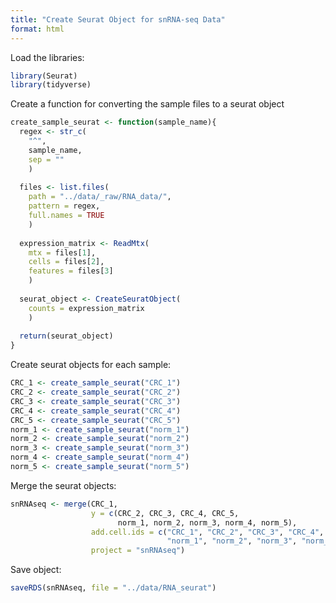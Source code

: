 ```yaml
---
title: "Create Seurat Object for snRNA-seq Data"
format: html
---
```


Load the libraries:

```r
library(Seurat)
library(tidyverse)
```

Create a function for converting the sample files to a seurat object

```r
create_sample_seurat <- function(sample_name){
  regex <- str_c(
    "^", 
    sample_name, 
    sep = ""
    )
  
  files <- list.files(
    path = "../data/_raw/RNA_data/", 
    pattern = regex, 
    full.names = TRUE
    )
  
  expression_matrix <- ReadMtx(
    mtx = files[1],
    cells = files[2],
    features = files[3]
    )
  
  seurat_object <- CreateSeuratObject(
    counts = expression_matrix
    )
  
  return(seurat_object)
}
```

Create seurat objects for each sample:

```r
CRC_1 <- create_sample_seurat("CRC_1")
CRC_2 <- create_sample_seurat("CRC_2")
CRC_3 <- create_sample_seurat("CRC_3")
CRC_4 <- create_sample_seurat("CRC_4")
CRC_5 <- create_sample_seurat("CRC_5")
norm_1 <- create_sample_seurat("norm_1")
norm_2 <- create_sample_seurat("norm_2")
norm_3 <- create_sample_seurat("norm_3")
norm_4 <- create_sample_seurat("norm_4")
norm_5 <- create_sample_seurat("norm_5")
```

Merge the seurat objects:

```r
snRNAseq <- merge(CRC_1, 
                  y = c(CRC_2, CRC_3, CRC_4, CRC_5, 
                        norm_1, norm_2, norm_3, norm_4, norm_5), 
                  add.cell.ids = c("CRC_1", "CRC_2", "CRC_3", "CRC_4", "CRC_5", 
                                   "norm_1", "norm_2", "norm_3", "norm_4", "norm_5"), 
                  project = "snRNAseq")
```

Save object:

```r
saveRDS(snRNAseq, file = "../data/RNA_seurat")
```

